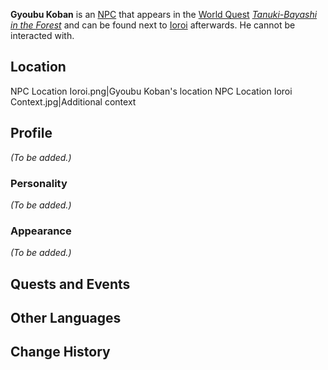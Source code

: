 {{Meta
<!-- Remove this template after adding the missing info -->
|missing_NPC_profile  = yes
}}
{{Character Infobox
|type             = NPC
|image            = NPC Gyoubu Koban.png
|realname         = 
|region           = Inazuma
|affiliation      = Bake-Danuki
|affiliation2     = Youkai
|title            = 
|dialoguereward   = 
}}
'''Gyoubu Koban''' is an [[NPC]] that appears in the [[World Quest]] ''[[Tanuki-Bayashi in the Forest]]'' and can be found next to [[Ioroi]] afterwards. He cannot be interacted with.

==Location==
<gallery>
NPC Location Ioroi.png|Gyoubu Koban's location
NPC Location Ioroi Context.jpg|Additional context
</gallery>

==Profile==
<!--detailed story/lore information goes here-->
''(To be added.)''

===Personality===
''(To be added.)''

===Appearance===
''(To be added.)''

==Quests and Events==
{{Quests and Events}}

==Other Languages==
{{Other Languages|default_hidden = 1
|en      = Gyoubu Koban
|zhs     = 刑部小判
|zhs_rm  = Xíngbù Xiǎopàn
|zht     = 刑部小判
|zht_rm  = Xíngbù Xiǎopàn
|ja      = 刑部小判
|ja_rm   = Gyoubu Koban
|ko      = 교부 코반
|ko_rm   = Gyobu Koban
|es      = Gyoubu Koban
|fr      = Gyoubu Koban
|ru      = Гёбу Кобан
|th      = Gyoubu Koban
|vi      = Gyoubu Koban
|de      = Gyoubu Koban
|id      = Gyoubu Koban
|pt      = Gyobu Koban
|tr      = 
|it      = 
}}

==Change History==
{{Change History|2.0}}